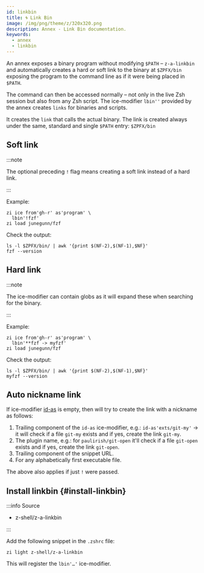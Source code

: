 ```yaml
---
id: linkbin
title: 🌀 Link Bin
image: /img/png/theme/z/320x320.png
description: Annex - Link Bin documentation.
keywords:
  - annex
  - linkbin
---
```


<!-- @format -->


An annex exposes a binary program without modifying `$PATH` – `z-a-linkbin` and automatically creates a hard or soft link to the binary at `$ZPFX/bin` exposing the program to the command line as if it were being placed in `$PATH`.

The command can then be accessed normally – not only in the live Zsh session but also from any Zsh script. The ice-modifier `lbin''` provided by the annex creates `links` for binaries and scripts.

It creates the `link` that calls the actual binary. The link is created always under the same, standard and single `$PATH` entry: `$ZPFX/bin`

## Soft link

:::note

The optional preceding `!` flag means creating a soft link instead of a hard link.

:::

Example:

```shell {2} showLineNumbers
zi ice from'gh-r' as'program' \
  lbin'!fzf'
zi load junegunn/fzf
```

Check the output:

```shell showLineNumbers
ls -l $ZPFX/bin/ | awk '{print $(NF-2),$(NF-1),$NF}'
fzf --version
```

## Hard link

:::note

The ice-modifier can contain globs as it will expand these when searching for the binary.

:::

Example:

```shell {2} showLineNumbers
zi ice from'gh-r' as'program' \
  lbin'**fzf -> myfzf'
zi load junegunn/fzf
```

Check the output:

```shell
ls -l $ZPFX/bin/ | awk '{print $(NF-2),$(NF-1),$NF}'
myfzf --version
```

## Auto nickname link

If ice-modifier [id-as](/docs/guides/syntax/standard#id-as) is empty, then will try to create the link with a nickname as follows:

1. Trailing component of the `id-as` ice-modifier, e.g.: `id-as'exts/git-my'` → it will check if a file `git-my` exists and if yes, create the link `git-my`.
2. The plugin name, e.g.: for `paulirish/git-open` it'll check if a file `git-open` exists and if yes, create the link `git-open`.
3. Trailing component of the snippet URL.
4. For any alphabetically first executable file.

The above also applies if just `!` were passed.

## Install linkbin {#install-linkbin}

:::info Source

- <Link className='github-link' href='https://github.com/z-shell/z-a-linkbin'>
    z-shell/z-a-linkbin
  </Link>

:::

<Tabs>
  <TabItem value="default" label="Default" default>

Add the following snippet in the `.zshrc` file:

```shell
zi light z-shell/z-a-linkbin
```

</TabItem>
</Tabs>

This will register the `lbin'…'` ice-modifier.
